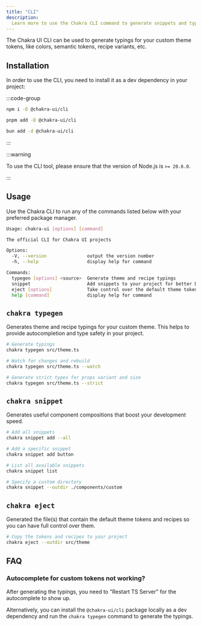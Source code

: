```yaml
---
title: "CLI"
description:
  Learn more to use the Chakra CLI command to generate snippets and typings
---
```


The Chakra UI CLI can be used to generate typings for your custom theme tokens,
like colors, semantic tokens, recipe variants, etc.

## Installation

In order to use the CLI, you need to install it as a dev dependency in your
project:

:::code-group

```bash [npm]
npm i -D @chakra-ui/cli
```

```bash [pnpm]
pnpm add -D @chakra-ui/cli
```

```bash [bun]
bun add -d @chakra-ui/cli
```

:::

:::warning

To use the CLI tool, please ensure that the version of Node.js is `>= 20.6.0`.

:::

## Usage

Use the Chakra CLI to run any of the commands listed below with your preferred
package manager.

```bash
Usage: chakra-ui [options] [command]

The official CLI for Chakra UI projects

Options:
  -V, --version               output the version number
  -h, --help                  display help for command

Commands:
  typegen [options] <source>  Generate theme and recipe typings
  snippet                     Add snippets to your project for better DX
  eject [options]             Take control over the default theme tokens and recipes
  help [command]              display help for command
```

## `chakra typegen`

Generates theme and recipe typings for your custom theme. This helps to provide
autocompletion and type safety in your project.

```bash
# Generate typings
chakra typegen src/theme.ts

# Watch for changes and rebuild
chakra typegen src/theme.ts --watch

# Generate strict types for props variant and size
chakra typegen src/theme.ts --strict
```

## `chakra snippet`

Generates useful component compositions that boost your development speed.

```bash
# Add all snippets
chakra snippet add --all

# Add a specific snippet
chakra snippet add button

# List all available snippets
chakra snippet list

# Specify a custom directory
chakra snippet --outdir ./components/custom
```

## `chakra eject`

Generated the file(s) that contain the default theme tokens and recipes so you
can have full control over them.

```bash
# Copy the tokens and recipes to your project
chakra eject --outdir src/theme
```

## FAQ

### Autocomplete for custom tokens not working?

After generating the typings, you need to "Restart TS Server" for the
autocomplete to show up.

Alternatively, you can install the `@chakra-ui/cli` package locally as a dev
dependency and run the `chakra typegen` command to generate the typings.
